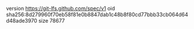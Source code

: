 version https://git-lfs.github.com/spec/v1
oid sha256:8d279960f70eb58f81e0b8847dab1c48b8f80cd77bbb33cb064d64d48ade3970
size 78677
